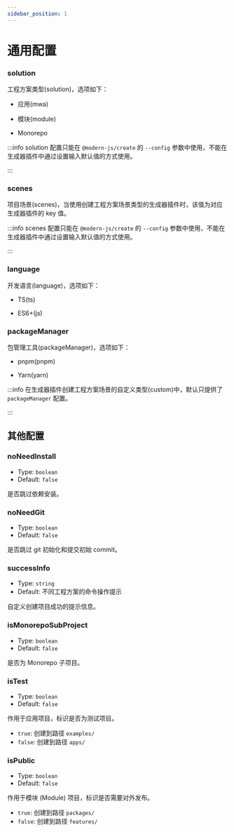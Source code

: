 ```yaml
---
sidebar_position: 1
---
```


# 通用配置

### solution

工程方案类型(solution)，选项如下：

- 应用(mwa)

- 模块(module)

- Monorepo

:::info
solution 配置只能在 `@modern-js/create` 的 `--config` 参数中使用，不能在生成器插件中通过设置输入默认值的方式使用。

:::

### scenes

项目场景(scenes)，当使用创建工程方案场景类型的生成器插件时，该值为对应生成器插件的 key 值。

:::info
scenes 配置只能在 `@modern-js/create` 的 `--config` 参数中使用，不能在生成器插件中通过设置输入默认值的方式使用。

:::

### language

开发语言(language)，选项如下：

- TS(ts)

- ES6+(js)

### packageManager

包管理工具(packageManager)，选项如下：

- pnpm(pnpm)

- Yarn(yarn)

:::info
在生成器插件创建工程方案场景的自定义类型(custom)中，默认只提供了 `packageManager` 配置。

:::

## 其他配置

### noNeedInstall

- Type: `boolean`
- Default: `false`

是否跳过依赖安装。

### noNeedGit

- Type: `boolean`
- Default: `false`

是否跳过 git 初始化和提交初始 commit。

### successInfo

- Type: `string`
- Default: 不同工程方案的命令操作提示

自定义创建项目成功的提示信息。

### isMonorepoSubProject

- Type: `boolean`
- Default: `false`

是否为 Monorepo 子项目。

### isTest

- Type: `boolean`
- Default: `false`

作用于应用项目，标识是否为测试项目。

- `true`: 创建到路径 `examples/`
- `false`: 创建到路径 `apps/`

### isPublic

- Type: `boolean`
- Default: `false`

作用于模块 (Module) 项目，标识是否需要对外发布。

- `true`: 创建到路径 `packages/`
- `false`: 创建到路径 `features/`
